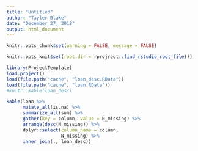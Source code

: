 ```yaml
---
title: "Untitled"
author: "Tayler Blake"
date: "December 27, 2018"
output: html_document
---
```


```r
knitr::opts_chunk$set(warning = FALSE, message = FALSE)
```

```r
knitr::opts_knit$set(root.dir = rprojroot::find_rstudio_root_file())
```

```r
library(ProjectTemplate)
load.project()
load(file.path("cache", "loan_desc.RData"))
load(file.path("cache", "loan.RData"))
#knitr::kable(loan_desc)
```

```r
kable(loan %>%
      mutate_all(is.na) %>%
      summarize_all(sum) %>%
      gather(key = column, value = N_missing) %>%
      arrange(desc(N_missing)) %>%
      dplyr::select(column_name = column,
                    N_missing) %>%
      inner_join(., loan_desc)) 
```
